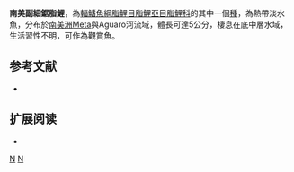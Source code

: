 {{Speciesbox 
| taxon = Parapristella georgiae
| status = NE
| status_system = IUCN3.1
| authority =  [[Géry|Géry]], 1964
| synonyms = 
}}
'''南美副細鋸脂鯉'''，為[[輻鰭魚綱|輻鰭魚綱]][[脂鯉目|脂鯉目]][[脂鯉亞目|脂鯉亞目]][[脂鯉科|脂鯉科]]的其中一個[[種|種]]，為熱帶淡水魚，分布於[[南美洲|南美洲]]Meta與Aguaro河流域，體長可達5公分，棲息在底中層水域，生活習性不明，可作為觀賞魚。

==参考文献==
{{refbegin}}
*{{FishBase_species|genus=Parapristella|species=georgiae|year=2014|month=1}}
{{refend}}

== 扩展阅读 ==
{{refbegin}}
*{{wikispecies-inline|Parapristella georgiae|南美副細鋸脂鯉}}
{{refend}}
{{Taxonbar|from=Q5625408}}

[[Category:觀賞魚|N]]
[[Category:副細鋸脂鯉屬|N]]